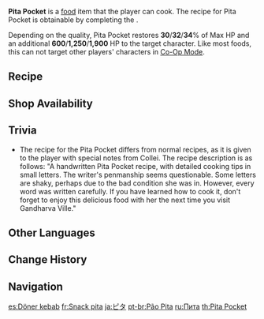 {{Food Infobox
|id              = 108407
|description     = A bread with varied fillings.
|desc_suspicious = The pastry shell feels like sand, and the firm fillings present an unpleasant color... Only a lost traveler who has been starving for days would willingly accept this Pita Pocket.
|desc_basic      = The flat dough has puffed up in the oven, reminding you of a lovely Pufferfish. The bread is usually cut in the middle into two separate "pockets," hence the name, "Pita Pocket." It is said that people of [[Sumeru]] used to dip the bread in sauce. But nowadays, people usually stuff the "pockets" with different fillings and then take big mouthfuls.
|desc_delicious  = Aromatic meat and crunchy vegetables are the leading actors of this big show. The sauce, or the "gaffer," has expertly focused the limelight on their duet, while each "pocket" is full of surprises, just like a magician's bag.
|type            = Recovery Dishes
|effectType      = Healing
|effect          = Restores (var1)% of Max HP and an additional (var2) HP to the selected character.
|eff_att1        = HP Restore
|eff_att2        = HP Restore Percent
|eff_att3        = HP Restore Fixed
|eff_suspicious1 = 30
|eff_suspicious2 = 600
|eff_basic1      = 32
|eff_basic2      = 1,250
|eff_delicious1  = 34
|eff_delicious2  = 1,900
|quality         = 3
|variant         = Yearning
|region          = Sumeru
|recipe          = Complete [[Silent Seeker of Knowledge]]
|source1         = {{Sold By|Delicious Pita Pocket}}
}}
'''Pita Pocket''' is a [[food]] item that the player can cook. The recipe for Pita Pocket is obtainable by completing the {{Quest|Silent Seeker of Knowledge}}.

Depending on the quality, Pita Pocket restores '''30'''/'''32'''/'''34'''% of Max HP and an additional '''600'''/'''1,250'''/'''1,900''' HP to the target character. Like most foods, this can not target other players' characters in [[Co-Op Mode]].

{{Special Dish|Collei|Yearning}}

==Recipe==
{{Recipe
|type = Cooking
|Raw Meat = 3
|Flour = 3
|Tomato = 2
|Milk = 2
|sort = Raw Meat;Flour;Tomato;Milk
}}

==Shop Availability==
{{Shop Availability|Delicious Pita Pocket}}

==Trivia==
* The recipe for the Pita Pocket differs from normal recipes, as it is given to the player with special notes from Collei. The recipe description is as follows: "A handwritten Pita Pocket recipe, with detailed cooking tips in small letters. The writer's penmanship seems questionable. Some letters are shaky, perhaps due to the bad condition she was in. However, every word was written carefully. If you have learned how to cook it, don't forget to enjoy this delicious food with her the next time you visit Gandharva Ville."

==Other Languages==
{{Other Languages
|en      = Pita Pocket
|zhs     = 口袋饼
|zhs_rm  = Kǒudài Bǐng
|zht     = 口袋餅
|zht_rm  = Kǒudài Bǐng
|zh_tl   = Pocket Flatbread
|ja      = ピタ
|ja_rm   = Pita
|ko      = 포켓 피타
|ko_rm   = Poket Pita
|ko_tl   = Pocket Pita
|es      = Döner kebab
|es_tl   = {{w|Döner kebab}}
|fr      = Snack pita
|fr_tl   = Pita Snack
|ru      = Пита
|th      = Pita Pocket
|vi      = Bánh Túi
|vi_tl   = Pocket Bread
|de      = Taschenfladen
|de_tl   = Pocket Flatbread
|id      = Pita Pocket
|pt      = Pão Pita
|pt_tl   = 
|tr      = Cep Pidesi
|tr_tl   = 
|it      = Pita ripiena
|it_tl   = Stuffed Pita
}}

==Change History==
{{Change History|3.0}}

==Navigation==
{{Food Navbox}}

[[es:Döner kebab]]
[[fr:Snack pita]]
[[ja:ピタ]]
[[pt-br:Pão Pita]]
[[ru:Пита]]
[[th:Pita Pocket]]